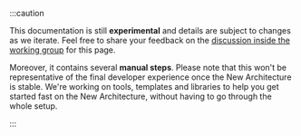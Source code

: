 :::caution

This documentation is still **experimental** and details are subject to changes as we iterate. Feel free to share your feedback on the [discussion inside the working group](https://github.com/reactwg/react-native-new-architecture/discussions/8) for this page.

Moreover, it contains several **manual steps**. Please note that this won't be representative of the final developer experience once the New Architecture is stable. We're working on tools, templates and libraries to help you get started fast on the New Architecture, without having to go through the whole setup.

:::